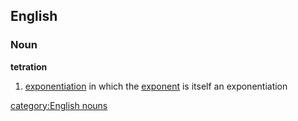 ==English==
===Noun===
{{wikipedia}}
'''tetration'''
#{{mathematics}} [[exponentiation]] in which the [[exponent]] is itself an exponentiation
[[category:English nouns]]